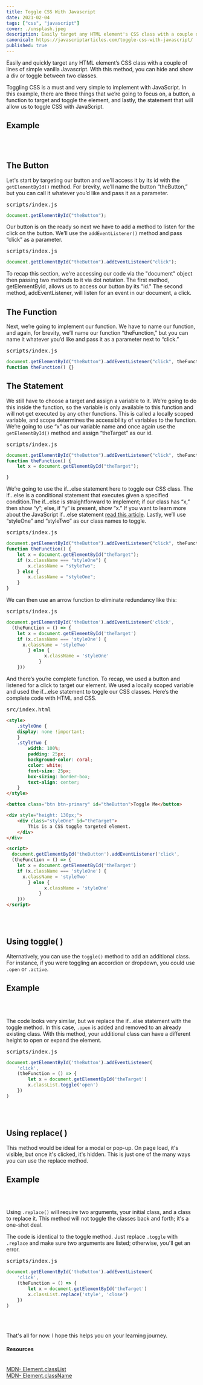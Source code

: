 ```yaml
---
title: Toggle CSS With Javascript
date: 2021-02-04
tags: ["css", "javascript"]
cover: ./unsplash.jpeg
description: Easily target any HTML element's CSS class with a couple of lines of simple Javascript.
canonical: https://javascriptarticles.com/toggle-css-with-javascript/
published: true
---
```



Easily and quickly target any HTML element’s CSS class with a couple of lines of simple vanilla Javascript. With this method, you can hide and show a div or toggle between two classes. 

Toggling CSS is a must and very simple to implement with JavaScript. In this example, there are three things that we’re going to focus on, a button, a function to target and toggle the element, and lastly, the statement that will allow us to toggle CSS with JavaScript.

## Example

<Card>
	<Toggle />
</Card>

<br />
<br />

## The Button

Let's start by targeting our button and we'll access it by its id with the `getElementById()` method. For brevity, we’ll name the button “theButton,” but you can call it whatever you’d like and pass it as a parameter.

<pre className="code-title">scripts/index.js</pre>
```js
document.getElementById("theButton");
```

Our button is on the ready so next we have to add a method to listen for the click on the button. We’ll use the `addEventListener()` method and pass “click” as a parameter.

<pre className="code-title">scripts/index.js</pre>
```js
document.getElementById("theButton").addEventListener("click");
```

To recap this section, we're accessing our code via the "document" object then passing two methods to it via dot notation. The first method, getElementById, allows us to access our button by its "id." The second method, addEventListener, will listen for an event in our document, a click.

## The Function

Next, we’re going to implement our function. We have to name our function, and again, for brevity, we’ll name our function “theFunction,” but you can name it whatever you’d like and pass it as a parameter next to “click.”

<pre className="code-title">scripts/index.js</pre>
```javascript
document.getElementById("theButton").addEventListener("click", theFunction);
function theFunction() {}
```

## The Statement

We still have to choose a target and assign a variable to it. We’re going to do this inside the function, so the variable is only available to this function and will not get executed by any other functions. This is called a locally scoped variable, and scope determines the accessibility of variables to the function. We’re going to use “x” as our variable name and once again use the `getElementById()` method and assign “theTarget” as our id.

<pre className="code-title">scripts/index.js</pre>
```js
document.getElementById("theButton").addEventListener("click", theFunction);
function theFunction() {
	let x = document.getElementById("theTarget");

}
```

We’re going to use the if…else statement here to toggle our CSS class. The if...else is a conditional statement that executes given a specified condition.The if…else is straightforward to implement; if our class has “x,” then show “y”; else, if “y” is present, show “x.” If you want to learn more about the JavaScript if...else statement [read this article](https://javascriptarticles.com/javascript-if-else-statement/ "JavaScript If...else Statement"). Lastly, we’ll use “styleOne” and “styleTwo” as our class names to toggle.

<pre className="code-title">scripts/index.js</pre>
```js
document.getElementById("theButton").addEventListener("click", theFunction);
function theFunction() {
	let x = document.getElementById("theTarget");
	if (x.className === "styleOne") {
		x.className = "styleTwo";
	} else {
		x.className = "styleOne";
	}
}
```

We can then use an arrow function to eliminate redundancy like this:

<pre className="code-title">scripts/index.js</pre>
```js
document.getElementById('theButton').addEventListener('click',
  (theFunction = () => {
    let x = document.getElementById('theTarget')
    if (x.className === 'styleOne') {
      x.className = 'styleTwo'
		} else {
			  x.className = 'styleOne'
			}
	}))
```

And there’s you’re complete function. To recap, we used a button and listened for a click to target our element. We used a locally scoped variable and used the if…else statement to toggle our CSS classes. Here’s the complete code with HTML and CSS.

<pre className="code-title">src/index.html</pre>
```html
<style>
	.styleOne {
    display: none !important;
	}
	.styleTwo {
		width: 100%;
		padding: 25px;
		background-color: coral;
		color: white;
		font-size: 25px;
		box-sizing: border-box;
		text-align: center;
	}
</style>

<button class="btn btn-primary" id="theButton">Toggle Me</button>

<div style="height: 130px;">
	<div class="styleOne" id="theTarget">
		This is a CSS toggle targeted element.
	</div>
</div>

<script>
  document.getElementById('theButton').addEventListener('click',
  (theFunction = () => {
    let x = document.getElementById('theTarget')
    if (x.className === 'styleOne') {
      x.className = 'styleTwo'
		} else {
			  x.className = 'styleOne'
			}
	}))
</script>
```

<br />
<br />

## Using toggle( )

Alternatively, you can use the ```toggle()``` method to add an additional class. For instance, if you were toggling an accordion or dropdown, you could use ```.open``` or ```.active```. 

## Example

<ToggleOpen />


<br />
<br />

The code looks very similar, but we replace the if...else statement with the toggle method. In this case, ```.open``` is added and removed to an already existing class. With this method, your additional class can have a different height to open or expand the element.

<pre className="code-title">scripts/index.js</pre>
```js
document.getElementById('theButton').addEventListener(
	'click',
	(theFunction = () => {
		let x = document.getElementById('theTarget')
		x.classList.toggle('open')
	})
)
```

<br />
<br />

## Using replace( )

This method would be ideal for a modal or pop-up. On page load, it's visible, but once it's clicked, it's hidden. This is just one of the many ways you can use the replace method.


## Example

<ToggleReplace />

<br />
<br />

Using ```.replace()``` will require two arguments, your initial class, and a class to replace it. This method will not toggle the classes back and forth; it's a one-shot deal.  

The code is identical to the toggle method. Just replace ```.toggle``` with ```.replace``` and make sure two arguments are listed; otherwise, you'll get an error.



<pre className="code-title">scripts/index.js</pre>
```js
document.getElementById('theButton').addEventListener(
	'click',
	(theFunction = () => {
		let x = document.getElementById('theTarget')
		x.classList.replace('style', 'close')
	})
)
```

<br />
<br />

That's all for now. I hope this helps you on your learning journey.

<Card>
<h4>Resources</h4>
<br />
<a className="footnote" href="https://developer.mozilla.org/en-US/docs/Web/API/Element/classList">MDN- Element.classList</a><br />
<a className="footnote" href="https://developer.mozilla.org/en-US/docs/Web/API/Element/className">MDN- Element.className</a><br />


</Card>
